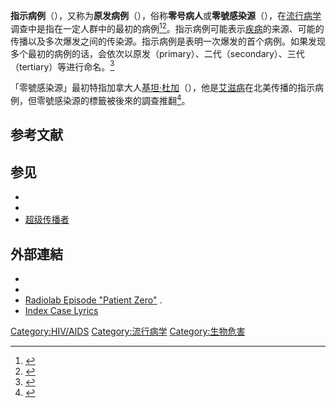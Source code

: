 '''指示病例'''（{{lang-en|index case}}），又称为'''原发病例'''（{{lang-en|primary case}}），俗称'''零号病人'''或'''零號感染源'''（{{lang-en|patient zero}}），在[[流行病学|流行病学]]调查中是指在一定人群中的最初的病例<ref>{{cite web|url=http://science.education.nih.gov/supplements/nih1/diseases/other/glossary/act1-gloss3.htm |title=Diseases - Activity 1 - Glossary, page 3 of 5 |publisher=Science.education.nih.gov |date= |accessdate=2010-11-03 |deadurl=yes |archiveurl=https://web.archive.org/web/20100607201109/https://science.education.nih.gov/supplements/nih1/diseases/other/glossary/act1-gloss3.htm |archivedate=2010-06-07 }}</ref><ref>{{cite web |url=http://wordnetweb.princeton.edu/perl/webwn?s=index%20case |title=WordNet Search - 3.0 |publisher=Wordnetweb.princeton.edu |date= |accessdate=2010-11-03 |archive-date=2012-03-03 |archive-url=https://web.archive.org/web/20120303172910/http://wordnetweb.princeton.edu/perl/webwn?s=index%20case |dead-url=no }}</ref>。指示病例可能表示[[疾病|疾病]]的来源、可能的传播以及多次爆发之间的传染源。指示病例是表明一次爆发的首个病例。如果发现多个最初的病例的话，会依次以原发（primary）、二代（secondary）、三代（tertiary）等进行命名。<ref>{{cite web |url=http://www.cdc.gov/ncidod/EID/vol4no4/parry.htm |title=Sporadic STEC O157 Infection: Secondary Household Transmission in Wales |publisher=Cdc.gov |date=1994-01-01 |accessdate=2010-11-03 |archive-date=2011-08-09 |archive-url=https://web.archive.org/web/20110809141843/http://www.cdc.gov/ncidod/EID/vol4no4/parry.htm |dead-url=no }}</ref>

「零號感染源」最初特指加拿大人[[基坦·杜加|基坦·杜加]]（{{lang|fr|Gaëtan Dugas}}），他是[[艾滋病|艾滋病]]在北美传播的指示病例，但零號感染源的標籤被後來的調查推翻<ref>{{cite web |url=http://medical-dictionary.thefreedictionary.com/Patient+Zero |title=Patient Zero - definition of Patient Zero in the Medical dictionary - by the Free Online Medical Dictionary, Thesaurus and Encyclopedia |publisher=Medical-dictionary.thefreedictionary.com |date= |accessdate=2010-11-03 |archive-date=2021-02-24 |archive-url=https://web.archive.org/web/20210224083623/https://medical-dictionary.thefreedictionary.com/Patient+Zero |dead-url=no }}</ref>。

== 参考文献 ==
{{Reflist|2}}

== 参见 ==
*{{le|先证者|proband}}
*{{le|對艾滋病毒/艾滋病的誤解|Misconceptions about HIV/AIDS}}
*[[超级传播者|超级传播者]]

==外部連結==
* {{cite web |url=http://www.orgnet.com/contagion.html |title=Mapping the Spread of Viruses / Contagions via Contact Tracing |publisher=Orgnet |website=orgnet.com |accessdate=2010-11-03 |archive-date=2021-01-28 |archive-url=https://web.archive.org/web/20210128222221/http://www.orgnet.com/contagion.html |dead-url=no }}
* {{Cite journal|title='AIDS Without End'|url=https://www.nybooks.com/articles/1988/12/08/aids-without-end-2/|last=Murray|first=John F.|last2=Moss|first2=Andrew R.|language=en|issn=0028-7504|last3=Johnson|first3=Diane|journal=|access-date=2021-10-20|archive-date=2021-10-23|archive-url=https://web.archive.org/web/20211023233552/https://www.nybooks.com/articles/1988/12/08/aids-without-end-2/|dead-url=no}}
* [http://www.radiolab.org/2011/nov/14/ Radiolab Episode "Patient Zero"] {{Wayback|url=http://www.radiolab.org/2011/nov/14/ |date=20130829014944 }}.
* [http://showmelyrics.com Index Case Lyrics] {{Wayback|url=http://showmelyrics.com/ |date=20210308015032 }}

{{传染病}}

[[Category:HIV/AIDS|Category:HIV/AIDS]]
[[Category:流行病学|Category:流行病学]]
[[Category:生物危害|Category:生物危害]]